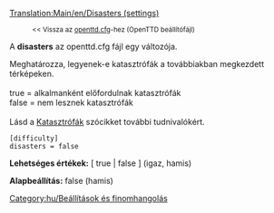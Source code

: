 [[Translation:Main/en/Disasters (settings)]]
:<small><< Vissza az [[Main/hu/Openttd.cfg|openttd.cfg]]-hez (OpenTTD beállítófájl)</small>


A '''disasters''' az openttd.cfg fájl egy változója.

Meghatározza, legyenek-e katasztrófák a továbbiakban megkezdett térképeken.<br><br>
true = alkalmanként előfordulnak katasztrófák<br>
false = nem lesznek katasztrófák<br><br>
Lásd a [[Main/hu/Katasztrófák|Katasztrófák]] szócikket további tudnivalókért.

<pre>
[difficulty]
disasters = false
</pre>

'''Lehetséges értékek:''' [ true | false ] (igaz, hamis)

'''Alapbeállítás:''' false (hamis)


[[Category:hu/Beállítások és finomhangolás]]